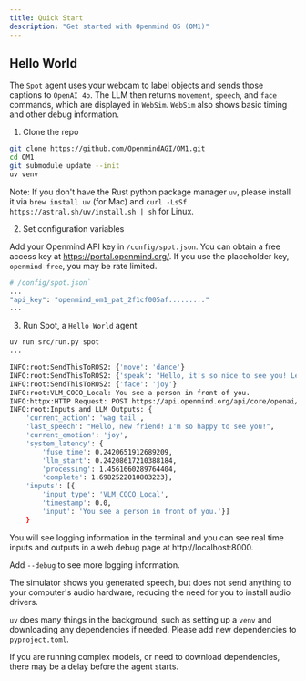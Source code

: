 ```yaml
---
title: Quick Start
description: "Get started with Openmind OS (OM1)"
---
```


## Hello World

The `Spot` agent uses your webcam to label objects and sends those captions to `OpenAI 4o`. The LLM then returns `movement`, `speech`, and `face` commands, which are displayed in `WebSim`. `WebSim` also shows basic timing and other debug information.

1. Clone the repo

```bash clone repo
git clone https://github.com/OpenmindAGI/OM1.git
cd OM1
git submodule update --init
uv venv
```

Note: If you don't have the Rust python package manager `uv`, please install it via `brew install uv` (for Mac) and `curl -LsSf https://astral.sh/uv/install.sh | sh` for Linux.

2. Set configuration variables

Add your Openmind API key in `/config/spot.json`. You can obtain a free access key at https://portal.openmind.org/. If you use the placeholder key, `openmind-free`, you may be rate limited.

```bash set api key
# /config/spot.json`
...
"api_key": "openmind_om1_pat_2f1cf005af........."
...
```

3. Run Spot, a `Hello World` agent

```bash run spot
uv run src/run.py spot
...

INFO:root:SendThisToROS2: {'move': 'dance'}
INFO:root:SendThisToROS2: {'speak': "Hello, it's so nice to see you! Let's dance together!"}
INFO:root:SendThisToROS2: {'face': 'joy'}
INFO:root:VLM_COCO_Local: You see a person in front of you.
INFO:httpx:HTTP Request: POST https://api.openmind.org/api/core/openai/chat/completions "HTTP/1.1 200 OK"
INFO:root:Inputs and LLM Outputs: {
	'current_action': 'wag tail', 
	'last_speech': "Hello, new friend! I'm so happy to see you!", 
	'current_emotion': 'joy', 
	'system_latency': {
		'fuse_time': 0.2420651912689209, 
		'llm_start': 0.24208617210388184, 
		'processing': 1.4561660289764404, 
		'complete': 1.6982522010803223}, 
	'inputs': [{
		'input_type': 'VLM_COCO_Local', 
		'timestamp': 0.0, 
		'input': 'You see a person in front of you.'}]
	}
```

You will see logging information in the terminal and you can see real time inputs and outputs in a web debug page at http://localhost:8000. 

Add `--debug` to see more logging information.

<Note>The simulator shows you generated speech, but does not send anything to your computer's audio hardware, reducing the need for you to install audio drivers.</Note>

<Tip>`uv` does many things in the background, such as setting up a `venv` and downloading any dependencies if needed. Please add new dependencies to `pyproject.toml`.</Tip>

<Note>If you are running complex models, or need to download dependencies, there may be a delay before the agent starts.</Note>

